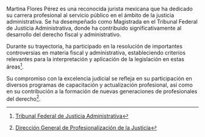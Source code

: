Martina Flores Pérez es una reconocida jurista mexicana que ha dedicado su carrera profesional al servicio público en el ámbito de la justicia administrativa. Se ha desempeñado como Magistrada en el Tribunal Federal de Justicia Administrativa, donde ha contribuido significativamente al desarrollo del derecho fiscal y administrativo.

Durante su trayectoria, ha participado en la resolución de importantes controversias en materia fiscal y administrativa, estableciendo criterios relevantes para la interpretación y aplicación de la legislación en estas áreas[^tfja].

Su compromiso con la excelencia judicial se refleja en su participación en diversos programas de capacitación y actualización profesional, así como en su contribución a la formación de nuevas generaciones de profesionales del derecho[^dgpj].

[^tfja]: [Tribunal Federal de Justicia Administrativa](https://www.tfja.gob.mx)

[^dgpj]: [Dirección General de Profesionalización de la Justicia](https://www.dgpj.gob.mx)
